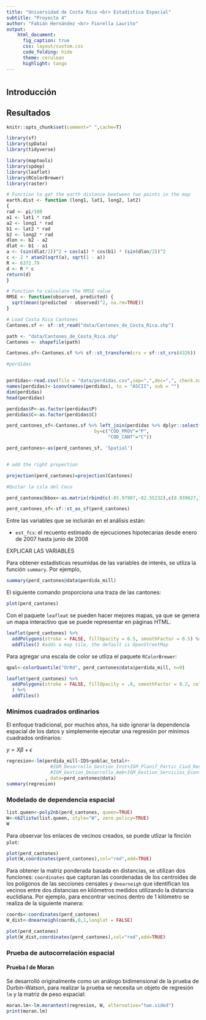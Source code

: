 ```yaml
---
title: "Universidad de Costa Rica <br> Estadística Espacial"
subtitle: "Proyecto 4"
author: "Fabián Hernández <br> Fiorella Laurito"
output: 
    html_document:
      fig_caption: true
      css: layout/custom.css
      code_folding: hide
      theme: cerulean
      highlight: tango
---
```


<script>
   $(document).ready(function() {
     $head = $('#header');
     $head.prepend('<img src=\"layout/logo.png\" style=\"float: right;width: 250px;\"/>')
   });
</script>

# {.tabset .tabset-fade .tabset-pills}

## Introducción

## Resultados

```r
knitr::opts_chunk$set(comment=" ",cache=T)

library(sf)
library(spData)
library(tidyverse)

library(maptools)
library(spdep)
library(leaflet)
library(RColorBrewer)
library(raster)

# Function to get the earth distance beetween two points in the map
earth.dist <- function (long1, lat1, long2, lat2)
{
rad <- pi/180
a1 <- lat1 * rad
a2 <- long1 * rad
b1 <- lat2 * rad
b2 <- long2 * rad
dlon <- b2 - a2
dlat <- b1 - a1
a <- (sin(dlat/2))^2 + cos(a1) * cos(b1) * (sin(dlon/2))^2
c <- 2 * atan2(sqrt(a), sqrt(1 - a))
R <- 6372.79
d <- R * c
return(d)
}

# Function to calculate the RMSE value
RMSE <- function(observed, predicted) {
  sqrt(mean((predicted - observed)^2, na.rm=TRUE))
}

```



```r
# Load Costa Rica Cantones
Cantones.sf <- sf::st_read("data/Cantones_de_Costa_Rica.shp") 

path <- "data/Cantones_de_Costa_Rica.shp"
Cantones <- shapefile(path)

Cantones.sf<-Cantones.sf %>% sf::st_transform(crs = sf::st_crs(4326))

#perdidas


perdidas<-read.csv(file = "data/perdidas.csv",sep=",",dec=",", check.names = F, encoding = "UTF-8")
names(perdidas)<-iconv(names(perdidas), to = "ASCII", sub = "")
dim(perdidas)
head(perdidas)

perdidas$P<-as.factor(perdidas$P)
perdidas$C<-as.factor(perdidas$C)

perd_cantones_sf<-Cantones.sf %>% left_join(perdidas %>% dplyr::select(-"Perdida"), 
                                by=c("COD_PROV"="P",
                                     "COD_CANT"="C"))

perd_cantones<-as(perd_cantones_sf, 'Spatial')


# add the right proyection

projection(perd_cantones)=projection(Cantones)  

#Quitar la isla del Coco

perd_cantones@bbox<-as.matrix(rbind(c(-85.97907,-82.55232),c(8.039627,11.21976)))

perd_cantones_sf<-sf::st_as_sf(perd_cantones)


```


Entre las variables que se incluirán en el análisis están:

* `est_fcs`: el recuento estimado de ejecuciones hipotecarias desde enero de 2007 hasta junio de 2008

EXPLICAR LAS VARIABLES

Para obtener estadísticas resumidas de las variables de interés, se utliza la función `summary`. Por ejemplo,

```r
summary(perd_cantones@data$perdida_mill)
```

El siguiente comando proporciona una traza de las cantones:

```r
plot(perd_cantones)
```

Con el paquete `leafleat` se pueden hacer mejores mapas, ya que se genera un mapa interactivo que se puede representar en páginas HTML.

```r
leaflet(perd_cantones) %>%
  addPolygons(stroke = FALSE, fillOpacity = 0.5, smoothFactor = 0.5) %>%
  addTiles() #adds a map tile, the default is OpenStreetMap
```

Para agregar una escala de color se utliza el paquete `RColorBrewer`:

```r
qpal<-colorQuantile("OrRd", perd_cantones@data$perdida_mill, n=9) 

leaflet(perd_cantones) %>%
  addPolygons(stroke = FALSE, fillOpacity = .8, smoothFactor = 0.2, color = ~qpal(perdida_mill)
  ) %>%
  addTiles()
```


### Mínimos cuadrados ordinarios

El enfoque tradicional, por muchos años, ha sido ignorar la dependencia espacial de los datos y simplemente ejecutar una regresión por mínimos cuadrados ordinarios:

$y=X\beta+\epsilon$

```r

regresion<-lm(perdida_mill~IDS+poblac_total#+
                #IGM_Desarrollo_Gestion_Inst+IGM_Planif_Partic_Ciud_Rend_Cuent+
                #IGM_Gestion_Desarrollo_Amb+IGM_Gestion_Servicios_Econ+IGM_Gestion_Serv_Social
              , data=perd_cantones@data)
summary(regresion)

```

### Modelado de dependencia espacial

```r
list.queen<-poly2nb(perd_cantones, queen=TRUE)
W<-nb2listw(list.queen, style="W", zero.policy=TRUE)
W
```

Para observar los enlaces de vecinos creados, se puede utlizar la finción `plot`:

```r
plot(perd_cantones)
plot(W,coordinates(perd_cantones),col="red",add=TRUE)
```


Para obtener la matriz ponderada basada en distancias, se utilizan dos funciones: `coordinates` que capturan las coordenadas de los centroides de los polígonos de las secciones censales y `dnearneigh` que identifican los vecinos entre dos distancias en kilómetros medidos utilizando la distancia euclidiana. Por ejemplo, para encontrar vecinos dentro de 1 kilómetro se realiza de la siguiente manera:


```r
coords<-coordinates(perd_cantones)
W_dist<-dnearneigh(coords,0,1,longlat = FALSE)
```


```r
plot(perd_cantones)
plot(W_dist,coordinates(perd_cantones),col="red",add=TRUE)
```

### Prueba de autocorrelación espacial

#### Prueba I de Moran

Se desarrolló originalmente como un análogo bidimensional de la prueba de Durbin-Watson, para realizar la prueba se necesita un objeto de regresión `lm` y la matriz de peso espacial:

```r
moran.lm<-lm.morantest(regresion, W, alternative="two.sided")
print(moran.lm)
```





